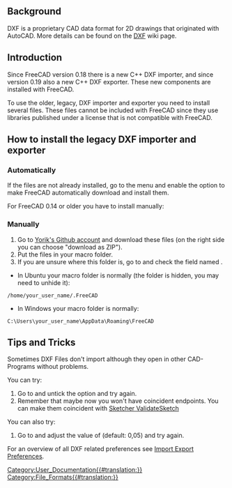<languages/>
{{TOCright}}
<translate>

== Background == <!--T:20-->

<!--T:21-->
DXF is a proprietary CAD data format for 2D drawings that originated with AutoCAD. More details can be found on the [[DXF|DXF]] wiki page. 

== Introduction == <!--T:1-->

<!--T:14-->
Since FreeCAD version 0.18 there is a new C++ DXF importer, and since version 0.19 also a new C++ DXF exporter. These new components are installed with FreeCAD.

<!--T:15-->
To use the older, legacy, DXF importer and exporter you need to install several files. These files cannot be included with FreeCAD since they use libraries published under a license that is not compatible with FreeCAD.

== How to install the legacy DXF importer and exporter == <!--T:2-->

=== Automatically === <!--T:9-->

<!--T:10-->
If the files are not already installed, go to the menu {{MenuCommand|Edit → Preferences → Import-Export → DXF}} and enable the option {{MenuCommand|Allow FreeCAD to automatically download and update the DXF libraries}} to make FreeCAD automatically download and install them.

<!--T:11-->
For FreeCAD 0.14 or older you have to install manually:

=== Manually === <!--T:12-->

<!--T:13-->
# Go to [https://github.com/yorikvanhavre/Draft-dxf-importer Yorik's Github account] and download these files (on the right side you can choose "download as ZIP").
# Put the files in your macro folder.
# If you are unsure where this folder is, go to {{MenuCommand|Edit → Preferences → Python → Macro}} and check the field named {{MenuCommand|Macro Path}}.
* In Ubuntu your macro folder is normally (the folder is hidden, you may need to unhide it):
 /home/your_user_name/.FreeCAD 
* In Windows your macro folder is normally: 
 C:\Users\your_user_name\AppData\Roaming\FreeCAD

== Tips and Tricks == <!--T:4-->

<!--T:16-->
Sometimes DXF Files don't import although they open in other CAD-Programs without problems.

<!--T:17-->
You can try:
# Go to {{MenuCommand|Edit → Preferences → Import-Export → DXF}} and untick the option {{MenuCommand|Join geometry}} and try again.
# Remember that maybe now you won't have coincident endpoints. You can make them coincident with [[Sketcher_ValidateSketch|Sketcher ValidateSketch]]

<!--T:18-->
You can also try:
# Go to {{MenuCommand|Edit → Preferences → Draft → General settings}} and adjust the value of {{MenuCommand|Tolerance}} (default: 0,05) and try again.

<!--T:19-->
For an overview of all DXF related preferences see [[Import_Export_Preferences#DXF|Import Export Preferences]].


</translate>
[[Category:User_Documentation{{#translation:}}]]
[[Category:File_Formats{{#translation:}}]]